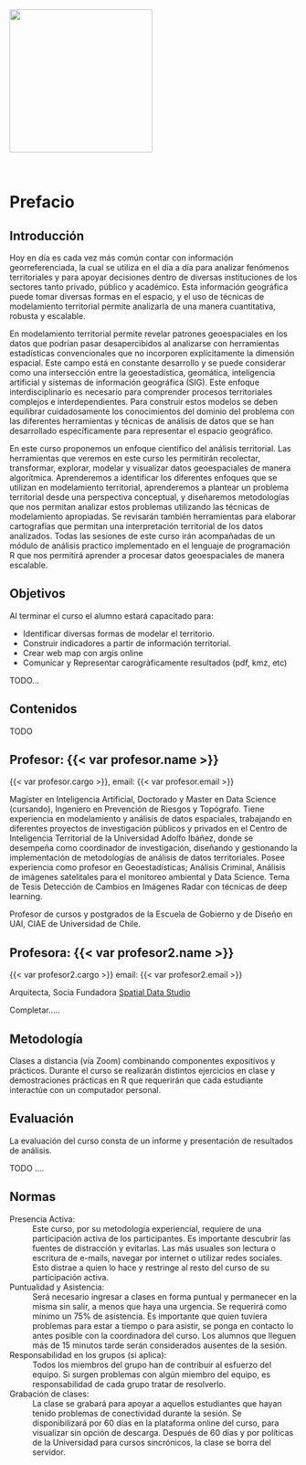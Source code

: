 <br>

[![](images/Logo_CIT_UAI_Negro.png){fig-align="center" width="250"}](https://cit.uai.cl) 

<br>

# Prefacio

## Introducción

Hoy en día es cada vez más común contar con información georreferenciada, la cual se utiliza en el día a día para analizar fenómenos territoriales y para apoyar decisiones dentro de diversas instituciones de los sectores tanto privado, público y académico. Esta información geográfica puede tomar diversas formas en el espacio, y el uso de técnicas de modelamiento territorial permite analizarla de una manera cuantitativa, robusta y escalable. 

En modelamiento territorial permite revelar patrones geoespaciales en los datos que podrían pasar desapercibidos al analizarse con herramientas estadísticas convencionales que no incorporen explícitamente la dimensión espacial. Este campo está en constante desarrollo y se puede considerar como una intersección entre la geoestadística, geomática, inteligencia artificial y sistemas de información geográfica (SIG). Este enfoque interdisciplinario es necesario para comprender procesos territoriales complejos e interdependientes. Para construir estos modelos se deben equilibrar cuidadosamente los conocimientos del dominio del problema con las diferentes herramientas y técnicas de análisis de datos que se han desarrollado específicamente para representar el espacio geográfico.

En este curso proponemos un enfoque científico del análisis territorial. Las herramientas que veremos en este curso les permitirán recolectar, transformar, explorar, modelar y visualizar datos geoespaciales de manera algorítmica. Aprenderemos a identificar los diferentes enfoques que se utilizan en modelamiento territorial, aprenderemos a plantear un problema territorial desde una perspectiva conceptual, y diseñaremos metodologías que nos permitan analizar estos problemas utilizando las técnicas de modelamiento apropiadas. Se revisarán también herramientas para elaborar cartografías que permitan una interpretación territorial de los datos analizados. Todas las sesiones de este curso irán acompañadas de un módulo de análisis practico implementado en el lenguaje de programación R que nos permitirá aprender a procesar datos geoespaciales de manera escalable.


## Objetivos

Al terminar el curso el alumno estará capacitado para:

-	Identificar diversas formas de modelar el territorio.
-	Construir indicadores a partir de información territorial. 
-	Crear web map con argís online 
- Comunicar y Representar carogràficamente resultados (pdf, kmz, etc)

TODO...


## Contenidos

<!-- ![](images/all_diagrama.png){fig-align="center" width="1000"} -->

TODO


## Profesor: {{< var profesor.name >}} {.unnumbered}

{{< var profesor.cargo >}}, email: {{< var profesor.email >}}

Magíster en Inteligencia Artificial, Doctorado y Master en Data Science (cursando), Ingeniero en Prevención de Riesgos y Topógrafo. Tiene experiencia en modelamiento y análisis de datos espaciales, trabajando en diferentes proyectos de investigación públicos y privados en el Centro de Inteligencia Territorial de la Universidad Adolfo Ibáñez, donde se desempeña como coordinador de investigación, diseñando y gestionando la implementación de metodologías de análisis de datos territoriales. Posee experiencia como profesor en Geoestadísticas; Análisis Criminal, Análisis de imágenes satelitales para el monitoreo ambiental y Data Science. Tema de Tesis Detección de Cambios en Imágenes Radar con técnicas de deep learning.

Profesor de cursos y postgrados de la Escuela de Gobierno y de Diseño en UAI, CIAE de Universidad de Chile.

## Profesora:  {{< var profesor2.name >}} {.unnumbered}

{{< var profesor2.cargo >}} email: {{< var profesor2.email >}}

Arquitecta, Socia Fundadora [Spatial Data Studio](https://www.spatialdatastudio.com)

Completar.....


## Metodología


Clases a distancia (vía Zoom) combinando componentes expositivos y prácticos. Durante el curso se realizarán distintos ejercicios en clase y demostraciones prácticas en R que requerirán que cada estudiante interactúe con un computador personal. 


## Evaluación

La evaluación del curso consta de un informe y presentación de resultados de análisis.

TODO ....



## Normas

Presencia Activa: 
: Este curso, por su metodología experiencial, requiere de una participación activa de los participantes. Es importante descubrir las fuentes de distracción y evitarlas. Las más usuales son lectura o escritura de e-mails, navegar por internet o utilizar redes sociales. Esto distrae a quien lo hace y restringe al resto del curso de su participación activa. 

Puntualidad y Asistencia:
: Será necesario ingresar a clases en forma puntual y permanecer en la misma sin salir, a menos que haya una urgencia. Se requerirá como mínimo un 75% de asistencia. Es importante que quien tuviera problemas para estar a tiempo o para asistir, se ponga en contacto lo antes posible con la coordinadora del curso. Los alumnos que lleguen más de 15 minutos tarde serán considerados ausentes de la sesión. 

Responsabilidad en los grupos (si aplica): 
: Todos los miembros del grupo han de contribuir al esfuerzo del equipo. Si surgen problemas con algún miembro del equipo, es responsabilidad de cada grupo tratar de resolverlo.

Grabación de clases: 
: La clase se grabará para apoyar a aquellos estudiantes que hayan tenido problemas de conectividad durante la sesión. Se disponibilizará por 60 días en la plataforma online del curso, para visualizar sin opción de descarga. Después de 60 días y por políticas de la Universidad para cursos sincrónicos, la clase se borra del servidor.




